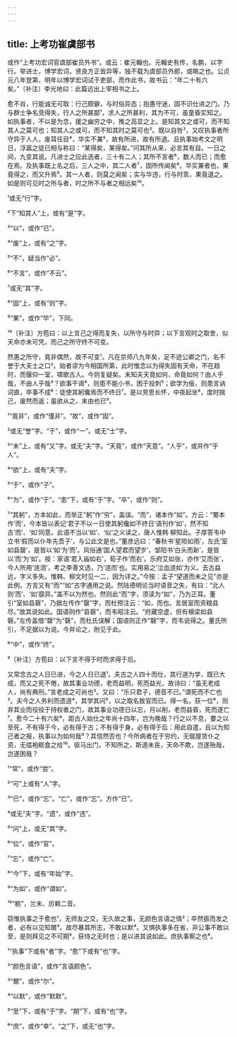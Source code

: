 ```yaml
---
---
---
```

title: 上考功崔虞部书
---







或作“上考功宏词官虞部崔员外书”。或云：崔元翰也。元翰史有传，名鹏，以字行。举进士，博学宏词，贤良方正皆异等，独不载为虞部员外郎，或略之也。公贞元八年登第，明年以博学宏词试于吏部，而作此书，故书云：“年二十有六矣。”〔补注〕李光地曰：此篇远出上宰相书之上。

愈不肖，行能诚无可取：行己颇僻，与时俗异态；抱愚守迷，固不识仕进之门。乃与群士争名竞得失，行人之所甚鄙¹，求人之所甚利，其为不可，虽童昏实知之。如执事者，不以是为念，援之幽穷之中，推之高显之上。是知其文之或可，而不知其人之莫可也；知其人之或可，而不知其时之莫可也²。既以自咎³，又叹执事者所守异于人人，废耳任目⁴，华实不兼⁵，故有所进，故有所退。且执事始考文之明日，浮嚣之徒已相与称曰：“某得矣，某得矣。”问其所从来，必言其有自。一日之间，九变其说。凡进士之应此选者，三十有二人；其所不言者⁶，数人而已；而愈在焉。及执事既上名之后，三人之中，其二人者⁷，固所传闻矣⁸。华实兼者也，果竟得之，而又升焉⁹。其一人者，则莫之闻矣；实与华违，行与时乖，果竟退之。如是则可见时之所与者，时之所不与者之相远矣¹⁰。

¹或无“行”字。

²下“知其人”上，或有“是”字。

³“以”，或作“已”。

⁴“废”上，或有“之”字。

⁵“不”，疑当作“必”。

⁶“不言”，或作“不云”。

⁷或无“其”字。

⁸“固”上，或有“则”字。

⁹“果”，或作“毕”，下同。

¹⁰〔补注〕方苞曰：以上言己之得而复失，以所守与时异；以下言观时之取舍，似天命亦未可凭，而己之所守终不可变。

然愚之所守，竟非偶然，故不可变¹。凡在京师八九年矣，足不迹公卿之门，名不誉于大夫士之口²。始者谬为今相国所第，此时惟念以为得失固有天命，不在趋时，而偃仰一室，啸歌古人。今则复疑矣。未知夫天竟如何，命竟如何？由人乎哉，不由人乎哉³？欲事干谒⁴，则患不能小书，困于投刺⁵；欲学为佞，则患言讷词直，卒事不成⁶：徒使其躬儳焉而不终日⁷。是以劳思长怀，中夜起坐⁸，度时揣己，废然而返；虽欲从之，末由也已⁹。

¹“竟非”，或作“慬非”。“故”，或作“固”。

²或无“誉”字。“于”，或作“一”。或无“士”字。

³“未”上，或有“又”字。或无“夫”字。“天竟”，或作“天意”。“人乎”，或并作“乎人”。

⁴“欲”上，或有“夫”字。

⁵“于”，或作“子”。

⁶“为”，或作“于”。“患”下，或有“于”字。“卒”，或作“则”。

⁷“其躬”，方本如此，而举正“躬”作“穷”，盖误。“而”，诸本作“如”。方云：“蜀本作‘而’，今本皆以表记‘君子不以一日使其躬儳如不终日’语刊作‘如’，然不知古‘而’、‘如’同意。此语不当以‘如’、‘似’之义读之，唐人惟韩 柳知此。子厚答韦中立书‘假而以仆年先吾子’，与公此文是也。”董彦远曰：“春秋书‘星陨如雨’，左氏‘室如县罄’，是皆以‘如’为‘而’。风俗通‘国人望君而望岁’，邹阳书‘白头而新’，是皆以‘而’为‘如’。按：家语‘君入庙如右’，荀子作‘而右’。乐府艾如张，亦作‘艾而张’，今人所用‘涟洏’，考之李善文选，乃‘涟而’也。实用易之‘泣血涟如’为义。去古益远，字义多失。惟韩、柳文时见一二，因为详之。”今按：孟子“望道而未之见”亦是此例。方言又有“而”“如”古字通用之说。然陆德明论当时语音之失，有曰：“北人则‘而’、‘如’靡异。”盖不以为然也。然则此“而”字，须读为“如”，乃为正耳。董引“室如县磬”，乃据左传作“罄”字，而杜预注云：“如，而也。言居室而资粮县尽。”故其说如此。国语则作“县磬”，而韦昭注云。“府藏空虚，但有榱梁如县磬。”左传盖借“罄”为“磬”，而杜氏误解；国语则正作“磬”字，而韦说得之。董氏所引，不足据以为说。今并论之，附见于此。

⁸“中”，或作“终”。

⁹〔补注〕方苞曰：以下言不得于时而求得于后。

又常念古之人日已进，今之人日已退¹。夫古之人四十而仕，其行道为学，既已大成，而又之死不倦，故其事业功德，老而益明，死而益光，故诗曰：“虽无老成人，尚有典刑。”言老成之可尚也²。又曰：“乐只君子，德音不已。”谓死而不亡也³。夫今之人务利而遗道⁴，其学其问⁵，以之取名致官而已。得一名，获一位⁶，则弃其业而役役于持权者之门，故其事业功德日以忘，月以削，老而益昏，死而遂亡⁷。愈今二十有六矣⁸，距古人始仕之年尚十四年，岂为晚哉？行之以不息，要之以至死，不有得于今，必有得于古；不有得于身，必有得于后：用此自遣，且以为知己者之报，执事以为如何哉⁹？其信然否也？今所病者在于穷约，无僦屋赁仆之资，无缊袍粝食之给¹⁰。驱马出门，不知所之，斯道未丧，天命不欺，岂遂殆哉，岂遂困哉？

¹“常”，或作“尝”。

²“可”上或有“人”字。

³“已”，或作“忘”。“亡”，或作“忘”。方作“已”。

⁴或无“夫”字。“遗”，或作“违”。

⁵“问”上，或无“其”字。

⁶“位”，或作“官”。

⁷“忘”，或作“亡”。

⁸“今”下，或有“年始”字。

⁹“为如”，或作“谓如”。

¹⁰“粝”，兰末、厉赖二音。

窃惟执事之于愈也¹，无师友之交，无久故之事，无颜色言语之情²；卒然振而发之者，必有以见知爾³。故尽暴其所志，不敢以默⁴。又惧执事多在省，非公事不敢以至，是则拜见之不可期⁵，获侍之无时也；是以进其说如此。庶执事察之也⁶。

¹“执事”下或有“者”字。“愈”下或有“也”字。

²“颜色言语”，或作“言语颜色”。

³“爾”，或作“尔”。

⁴“以默”，或作“默默”。

⁵“至”下，或有“于”字。“期”下，或有“也”字。

⁶“庶”，或作“幸”。“之”下，或无“也”字。
